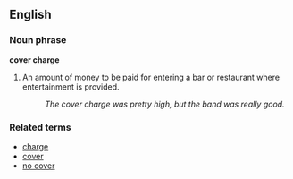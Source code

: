 ==English==

===Noun phrase===
'''cover charge'''

# An amount of money to be paid for entering a bar or restaurant where entertainment is provided.
#: ''The cover charge was pretty high, but the band was really good.''

===Related terms===
* [[charge]]
* [[cover]]
* [[no cover]]